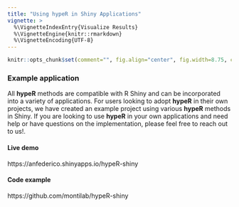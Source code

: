 ```yaml
---
title: "Using hypeR in Shiny Applications"
vignette: >
  %\VignetteIndexEntry{Visualize Results}
  %\VignetteEngine{knitr::rmarkdown}
  %\VignetteEncoding{UTF-8}
---
```


```r
knitr::opts_chunk$set(comment="", fig.align="center", fig.width=8.75, cache=FALSE)
```

### Example application

All __hypeR__ methods are compatible with R Shiny and can be incorporated into a variety of applications. For users looking to adopt __hypeR__ in their own projects, we have created an example project using various __hypeR__ methods in Shiny. If you are looking to use __hypeR__ in your own applications and need help or have questions on the implementation, please feel free to reach out to us!.

#### Live demo
https://anfederico.shinyapps.io/hypeR-shiny

#### Code example
https://github.com/montilab/hypeR-shiny

